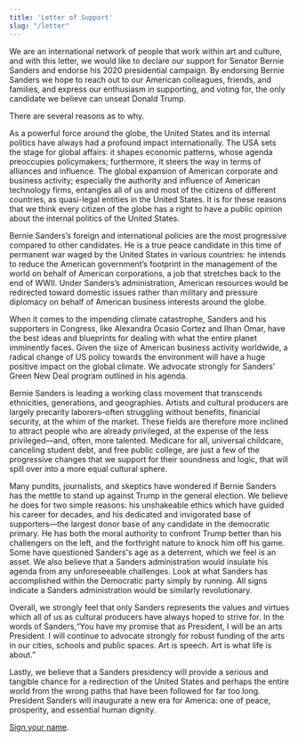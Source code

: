 ---
title: 'Letter of Support'
slug: "/letter"
---


We are an international network of people that work within art and culture, and with this letter, we would like to declare our support for Senator Bernie Sanders and endorse his 2020 presidential campaign. By endorsing Bernie Sanders we hope to reach out to our American colleagues, friends, and families, and express our enthusiasm in supporting, and voting for, the only candidate we believe can unseat Donald Trump.

There are several reasons as to why.

As a powerful force around the globe, the United States and its internal politics have always had a profound impact internationally. The USA sets the stage for global affairs: it shapes economic patterns, whose agenda preoccupies policymakers; furthermore, it steers the way in terms of alliances and influence. The global expansion of American corporate and business activity; especially the authority and influence of American technology firms, entangles all of us and most of the citizens of different countries, as quasi-legal entities in the United States. It is for these reasons that we think every citizen of the globe has a right to have a public opinion about the internal politics of the United States.

Bernie Sanders’s foreign and international policies are the most progressive compared to other candidates. He is a true peace candidate in this time of permanent war waged by the United States in various countries: he intends to reduce the American government’s footprint in the management of the world on behalf of American corporations, a job that stretches back to the end of WWII.  Under Sanders’s administration, American resources would be redirected toward domestic issues rather than military and pressure diplomacy on behalf of American business interests around the globe.

When it comes to the impending climate catastrophe, Sanders and his supporters in Congress, like Alexandra Ocasio Cortez and Ilhan Omar, have the best ideas and blueprints for dealing with what the entire planet imminently faces. Given the size of American business activity worldwide, a radical change of US policy towards the environment will have a huge positive impact on the global climate. We advocate strongly for Sanders’ Green New Deal program outlined in his agenda.

Bernie Sanders is leading a working class movement that transcends ethnicities, generations, and geographies. Artists and cultural producers are largely precarity laborers–often struggling without benefits, financial security, at the whim of the market. These fields are therefore more inclined to attract people who are already privileged, at the expense of the less privileged—and, often, more talented.  Medicare for all, universal childcare, canceling student debt, and free public college, are just a few of the progressive changes that we support for their soundness and logic, that will spill over into a more equal cultural sphere.

Many pundits, journalists, and skeptics have wondered if Bernie Sanders has the mettle to stand up against Trump in the general election. We believe he does for two simple reasons: his unshakeable ethics which have guided his career for decades, and his dedicated and invigorated base of supporters—the largest donor base of any candidate in the democratic primary. He has both the moral authority to confront Trump better than his challengers on the left, and the forthright nature to knock him off his game. Some have questioned Sanders's age as a deterrent, which we feel is an asset. We also believe that a Sanders administration would insulate his agenda from any unforeseeable challenges. Look at what Sanders has accomplished within the Democratic party simply by running. All signs indicate a Sanders administration would be similarly revolutionary.

Overall, we strongly feel that only Sanders represents the values and virtues which all of us as cultural producers have always hoped to strive for. In the words of Sanders,“You have my promise that as President, I will be an arts President. I will continue to advocate strongly for robust funding of the arts in our cities, schools and public spaces. Art is speech. Art is what life is about.”

Lastly, we believe that a Sanders presidency will provide a serious and tangible chance for a redirection of the United States and perhaps the entire world from the wrong paths that have been followed for far too long. President Sanders will inaugurate a new era for America: one of peace, prosperity, and essential human dignity.

[Sign your name](https://forms.gle/D12ZuAnur5dRtY5z5).




